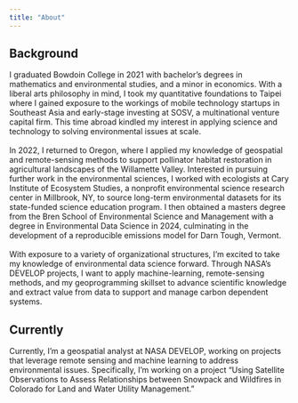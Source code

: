 ```yaml
---
title: "About"
---
```



## Background 
I graduated Bowdoin College in 2021 with bachelor's degrees in mathematics and environmental studies, and a minor in economics. With a liberal arts philosophy in mind, I took my quantitative foundations to Taipei where I gained exposure to the workings of mobile technology startups in Southeast Asia and early-stage investing at SOSV, a multinational venture capital firm. This time abroad kindled my interest in applying science and technology to solving environmental issues at scale.\
\
In 2022, I returned to Oregon, where I applied my knowledge of geospatial and remote-sensing methods to support pollinator habitat restoration in agricultural landscapes of the Willamette Valley. Interested in pursuing further work in the environmental sciences, I worked with ecologists at Cary Institute of Ecosystem Studies, a nonprofit environmental science research center in Millbrook, NY, to source long-term environmental datasets for its state-funded science education program. I then obtained a masters degree from the Bren School of Environmental Science and Management with a degree in Environmental Data Science in 2024, culminating in the development of a reproducible emissions model for Darn Tough, Vermont. \
\
With exposure to a variety of organizational structures, I'm excited to take my knowledge of environmental data science forward. Through NASA's DEVELOP projects, I want to apply machine-learning, remote-sensing methods, and my geoprogramming skillset to advance scientific knowledge and extract value from data to support and manage carbon dependent systems.

## Currently 
Currently, I'm a geospatial analyst at NASA DEVELOP, working on projects that leverage remote sensing and machine learning to address environmental issues. Specifically, I'm working on a project "Using Satellite Observations to Assess Relationships between Snowpack and Wildfires in Colorado for Land and Water Utility Management."

